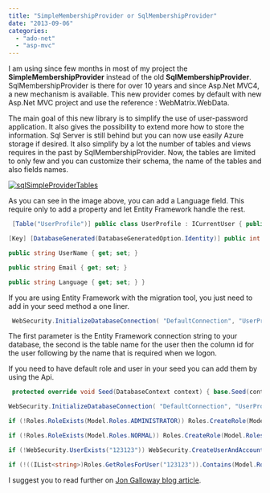 ```yaml
---
title: "SimpleMembershipProvider or SqlMembershipProvider"
date: "2013-09-06"
categories: 
  - "ado-net"
  - "asp-mvc"
---
```


I am using since few months in most of my project the **SimpleMembershipProvider** instead of the old **SqlMembershipProvider**. SqlMembershipProvider is there for over 10 years and since Asp.Net MVC4, a new mechanism is available. This new provider comes by default with new Asp.Net MVC project and use the reference : WebMatrix.WebData.

The main goal of this new library is to simplify the use of user-password application. It also gives the possibility to extend more how to store the information. Sql Server is still behind but you can now use easily Azure storage if desired. It also simplify by a lot the number of tables and views requires in the past by SqlMembershipProvider. Now, the tables are limited to only few and you can customize their schema, the name of the tables and also fields names.

[![sqlSimpleProviderTables](http://patrickdesjardins.com/blog/wp-content/uploads/2013/09/sqlSimpleProviderTables.png)](http://patrickdesjardins.com/blog/?attachment_id=2284)

As you can see in the image above, you can add a Language field. This require only to add a property and let Entity Framework handle the rest. 
```csharp
 [Table("UserProfile")] public class UserProfile : ICurrentUser { public UserProfile() { this.UserName = "Anonymous"; this.Language = "en-US"; }

[Key] [DatabaseGenerated(DatabaseGeneratedOption.Identity)] public int UserId { get; set; }

public string UserName { get; set; }

public string Email { get; set; }

public string Language { get; set; } } 
```

If you are using Entity Framework with the migration tool, you just need to add in your seed method a one liner.


```csharp
 WebSecurity.InitializeDatabaseConnection( "DefaultConnection", "UserProfile", "UserId", "UserName", autoCreateTables: true); 
```

The first parameter is the Entity Framework connection string to your database, the second is the table name for the user then the column id for the user following by the name that is required when we logon.

If you need to have default role and user in your seed you can add them by using the Api.


```csharp
 protected override void Seed(DatabaseContext context) { base.Seed(context);

WebSecurity.InitializeDatabaseConnection( "DefaultConnection", "UserProfile", "UserId", "UserName", autoCreateTables: true);

if (!Roles.RoleExists(Model.Roles.ADMINISTRATOR)) Roles.CreateRole(Model.Roles.ADMINISTRATOR);

if (!Roles.RoleExists(Model.Roles.NORMAL)) Roles.CreateRole(Model.Roles.NORMAL);

if (!WebSecurity.UserExists("123123")) WebSecurity.CreateUserAndAccount("123123", "123123", new { Email="123123@123.com", Language="fr-CA"}); if (!WebSecurity.UserExists("qweqwe")) WebSecurity.CreateUserAndAccount("qweqwe", "qweqwe", new { Email = "qweqwe@qwe.com", Language = "en-US" });

if (!((IList<string>)Roles.GetRolesForUser("123123")).Contains(Model.Roles.ADMINISTRATOR)) Roles.AddUsersToRoles(new[] { "123123", "qweqwe" }, new[] { Model.Roles.ADMINISTRATOR }); if (!((IList<string>)Roles.GetRolesForUser("qweqwe")).Contains(Model.Roles.NORMAL)) Roles.AddUsersToRoles(new[] { "qweqwe" }, new[] { Model.Roles.NORMAL }); } 
```

I suggest you to read further on [Jon Galloway blog article](http://weblogs.asp.net/jgalloway/archive/2012/08/29/simplemembership-membership-providers-universal-providers-and-the-new-asp-net-4-5-web-forms-and-asp-net-mvc-4-templates.aspx).
